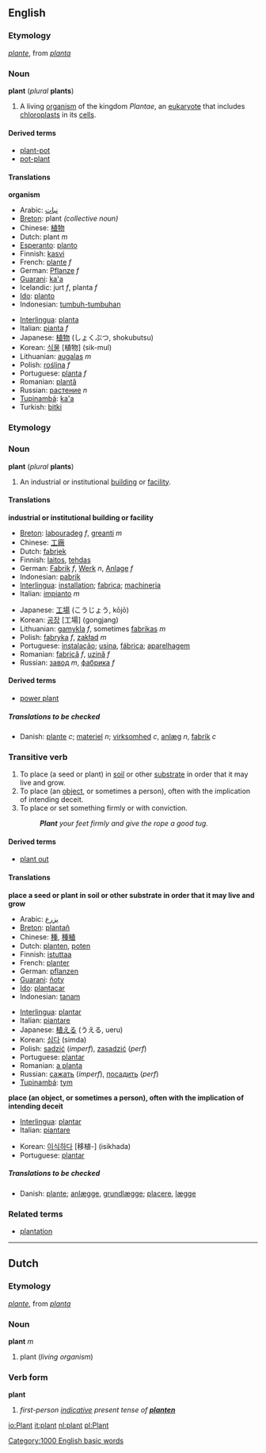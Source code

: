 ==English==
===Etymology===
{{F.}} ''[[plante]]'', from {{L.}} ''[[planta]]''

===Noun===
'''plant''' (''plural'' '''plants''')

#A living [[organism]] of the kingdom ''Plantae'', an [[eukaryote]] that includes [[chloroplast]]s in its [[cell]]s.

====Derived terms====
*[[plant-pot]]
*[[pot-plant]]

====Translations====

'''organism'''
{{top}}
*Arabic: [[نبات]] 
*[[Breton]]: plant ''(collective noun)''
*Chinese: [[植物]]
*Dutch: plant ''m''
*[[Esperanto]]: [[planto]]
*Finnish: [[kasvi]]
*French: [[plante]] ''f''
*German: [[Pflanze]] ''f''
*[[Guarani]]: [[ka'a]]
*Icelandic: jurt ''f'', planta ''f''
*[[Ido]]: [[planto]]
*Indonesian: [[tumbuh-tumbuhan]]
{{mid}}
*[[Interlingua]]: [[planta]]
*Italian: [[pianta]] ''f''
*Japanese: [[植物]] (しょくぶつ, shokubutsu)
*Korean: [[식물]] [植物] (sik-mul)
*Lithuanian: [[augalas]] ''m''
*Polish: [[roślina]] ''f''
*Portuguese: [[planta]] ''f''
*Romanian: [[plantă]]
*Russian: [[растение]] ''n''
*[[Tupinambá]]: [[ka'a]]
*Turkish: [[bitki]]
{{bottom}}

===Etymology===
<!--etystub-->

===Noun===
'''plant''' (''plural'' '''plants''')

#An industrial or institutional [[building]] or [[facility]].
<!--how does this differ from the first def?
#An industrial [[installation]], [[site]]
-->

====Translations====

'''industrial or institutional building or facility'''
{{top}}
*[[Breton]]: [[labouradeg]] ''f'', [[greanti]] ''m''
*Chinese: [[工廠]]
*Dutch: [[fabriek]]
*Finnish: [[laitos]], [[tehdas]]
*German: [[Fabrik]] ''f'', [[Werk]] ''n'', [[Anlage]] ''f''
*Indonesian: [[pabrik]]
*[[Interlingua]]: [[installation]]; [[fabrica]]; [[machineria]]
*Italian: [[impianto]] ''m''
{{mid}}
*Japanese: [[工場]] (こうじょう, kōjō)
*Korean: [[공장]] [工場] (gongjang)
*Lithuanian: [[gamykla]] ''f'', sometimes [[fabrikas]] ''m''
*Polish: [[fabryka]] ''f'', [[zakład]] ''m''
*Portuguese: [[instalação]]; [[usina]], [[fábrica]]; [[aparelhagem]]
*Romanian: [[fabrică]] ''f'', [[uzină]] ''f''
*Russian: [[завод]] ''m'', [[фабрика]] ''f''
{{bottom}}

<!--How does this differ from the first def?
'''industrial installation or site''
*Chinese: [[組裝]]
*Dutch: [[site#Dutch|site]] ''m'', [[bedrijf]] ''n', [[centrale]] ''f''
-->

====Derived terms====
*[[power plant]]

=====Translations to be checked=====
<!--Remove this section once all of the translations below have been moved into the tables above.-->
{{checktrans}}

*Danish: [[plante]] ''c''; [[materiel]] ''n''; [[virksomhed]] ''c'', [[anlæg]] ''n'', [[fabrik]] ''c''

===Transitive verb===
{{en-infl-reg-consonant|plant||}}

#To place (a seed or plant) in [[soil]] or other [[substrate]] in order that it may live and grow.
#To place (an [[object]], or sometimes a person), often with the implication of intending deceit.
#To place or set something firmly or with conviction.
#:'''''Plant''' your feet firmly and give the rope a good tug.''

====Derived terms====
*[[plant out]]

====Translations====

'''place a seed or plant in soil or other substrate in order that it may live and grow'''
{{top}}
*Arabic: [[يزرع]]
*[[Breton]]: [[plantañ]]
*Chinese: [[種]], [[種稙]]
*Dutch: [[planten]], [[poten]]
*Finnish: [[istuttaa]]
*French: [[planter]]
*German: [[pflanzen]]
*[[Guarani]]: [[ñoty]]
*[[Ido]]: [[plantacar]]
*Indonesian: [[tanam]]
{{mid}}
*[[Interlingua]]: [[plantar]]
*Italian: [[piantare]]
*Japanese: [[植える]] (うえる, ueru)
*Korean: [[심다]] (simda)
*Polish: [[sadzić]] (''imperf''), [[zasadzić]] (''perf'')
*Portuguese: [[plantar]]
*Romanian: [[a planta]]
*Russian: [[сажать]] (''imperf''), [[посадить]] (''perf'')
*[[Tupinambá]]: [[tym]]
{{bottom}}

'''place (an object, or sometimes a person), often with the implication of intending deceit'''
{{top}}
*[[Interlingua]]: [[plantar]]
*Italian: [[piantare]]
{{mid}}
*Korean: [[이식하다]] [移植-] (isikhada)
*Portuguese: [[plantar]]
{{bottom}}

=====Translations to be checked=====
<!--Remove this section once all of the translations below have been moved into the tables above.-->
{{checktrans}}

*Danish: [[plante]]; [[anlægge]], [[grundlægge]]; [[placere]], [[lægge]]

===Related terms===
*[[plantation]]

[[Category:1000 English basic words]]

----
==Dutch==
===Etymology===
{{F.}} ''[[plante]]'', from {{L.}} ''[[planta]]''

===Noun===
'''plant''' ''m''

#plant (''living organism'')

===Verb form===
'''plant'''

#''first-person [[indicative]] present tense of '''[[planten]]'''''

[[io:Plant]]
[[it:plant]]
[[nl:plant]]
[[pl:Plant]]